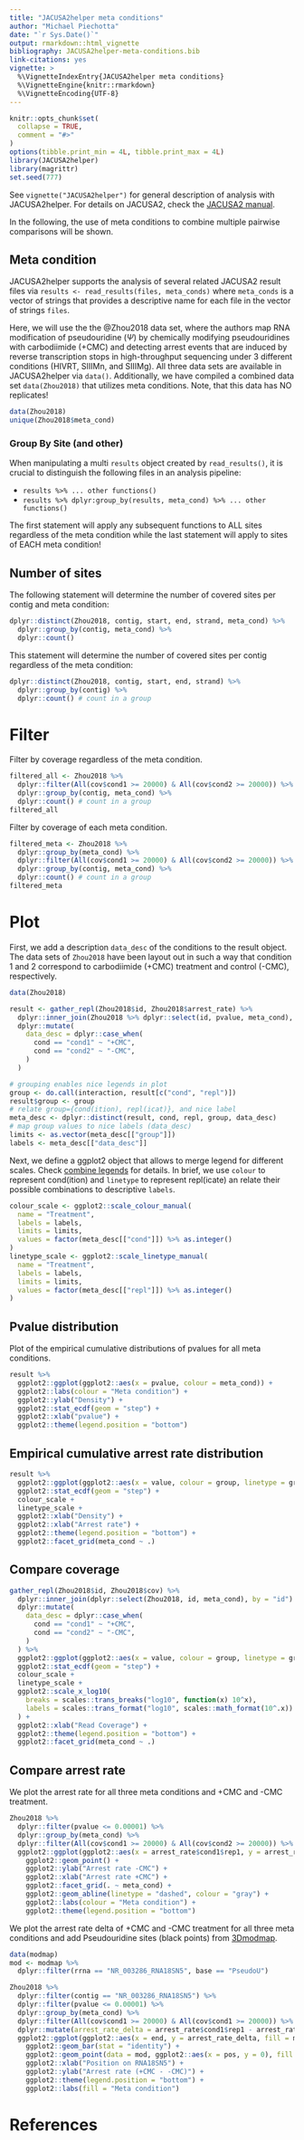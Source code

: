 ```yaml
---
title: "JACUSA2helper meta conditions"
author: "Michael Piechotta"
date: "`r Sys.Date()`"
output: rmarkdown::html_vignette
bibliography: JACUSA2helper-meta-conditions.bib
link-citations: yes
vignette: >
  %\VignetteIndexEntry{JACUSA2helper meta conditions}
  %\VignetteEngine{knitr::rmarkdown}
  %\VignetteEncoding{UTF-8}
---
```


```r
knitr::opts_chunk$set(
  collapse = TRUE,
  comment = "#>"
)
options(tibble.print_min = 4L, tibble.print_max = 4L)
library(JACUSA2helper)
library(magrittr)
set.seed(777)
```

See `vignette("JACUSA2helper")` for general description of analysis with JACUSA2helper.
For details on JACUSA2, check the [JACUSA2 manual](https://github.com/dieterich-lab/JACUSA2/blob/master/manual/manual.pdf).

In the following, the use of meta conditions to combine multiple pairwise comparisons will be shown.

## Meta condition

JACUSA2helper supports the analysis of several related JACUSA2 result files via `results <- read_results(files, meta_conds)` where `meta_conds` is a vector of strings that provides a descriptive name for each file in the vector of strings `files`.

Here, we will use the the @Zhou2018 data set, where the authors map RNA modification of pseudouridine ($\Psi$) by chemically modifying pseudouridines with carbodiimide (+CMC) and detecting arrest events that are induced by reverse
transcription stops in high-throughput sequencing under 3 different conditions (HIVRT, SIIIMn, and
SIIIMg). All three data sets are available in JACUSA2helper via `data()`. Additionally, we have compiled a combined  data set `data(Zhou2018)` that utilizes meta conditions. Note, that this data has NO replicates!

```r
data(Zhou2018)
unique(Zhou2018$meta_cond)
```

### Group By Site (and other)

When manipulating a multi `results` object created by `read_results()`, it is crucial to distinguish the following files in an analysis pipeline:

* `results %>% ... other functions()`
* `results %>% dplyr:group_by(results, meta_cond) %>% ... other functions()`

The first statement will apply any subsequent functions to ALL sites regardless of the meta condition while the
last statement will apply to sites of EACH meta condition!

## Number of sites

The following statement will determine the number of covered sites per contig and meta condition:

```r
dplyr::distinct(Zhou2018, contig, start, end, strand, meta_cond) %>% 
  dplyr::group_by(contig, meta_cond) %>% 
  dplyr::count()
```

This statement will determine the number of covered sites per contig regardless of the meta condition:

```r
dplyr::distinct(Zhou2018, contig, start, end, strand) %>% 
  dplyr::group_by(contig) %>% 
  dplyr::count() # count in a group
```

# Filter

Filter by coverage regardless of the meta condition.

```r
filtered_all <- Zhou2018 %>% 
  dplyr::filter(All(cov$cond1 >= 20000) & All(cov$cond2 >= 20000)) %>% 
  dplyr::group_by(contig, meta_cond) %>% 
  dplyr::count() # count in a group
filtered_all
```

Filter by coverage of each meta condition.

```r
filtered_meta <- Zhou2018 %>% 
  dplyr::group_by(meta_cond) %>%
  dplyr::filter(All(cov$cond1 >= 20000) & All(cov$cond2 >= 20000)) %>% 
  dplyr::group_by(contig, meta_cond) %>% 
  dplyr::count() # count in a group
filtered_meta
```

# Plot
First, we add a description `data_desc` of the conditions to the result object. 
The data sets of `Zhou2018` have been layout out in such a way that condition 1 
and 2 correspond to carbodiimide (+CMC) treatment and control (-CMC), respectively.

```r
data(Zhou2018)

result <- gather_repl(Zhou2018$id, Zhou2018$arrest_rate) %>%
  dplyr::inner_join(Zhou2018 %>% dplyr::select(id, pvalue, meta_cond), by = "id") %>%
  dplyr::mutate(
    data_desc = dplyr::case_when(
      cond == "cond1" ~ "+CMC",
      cond == "cond2" ~ "-CMC",
    )
  )

# grouping enables nice legends in plot
group <- do.call(interaction, result[c("cond", "repl")])
result$group <- group
# relate group={cond(ition), repl(icat)}, and nice label
meta_desc <- dplyr::distinct(result, cond, repl, group, data_desc)
# map group values to nice labels (data_desc)
limits <- as.vector(meta_desc[["group"]])
labels <- meta_desc[["data_desc"]]
```

Next, we define a ggplot2 object that allows to merge legend for different scales. 
Check [combine legends](https://ozh2014.wordpress.com/2017/06/26/combine-related-legends-into-one-in-ggplot2/) for details.
In brief, we use `colour` to represent cond(ition) and `linetype` to represent 
repl(icate) an relate their possible combinations to descriptive `labels`.

```r
colour_scale <- ggplot2::scale_colour_manual(
  name = "Treatment",
  labels = labels,
  limits = limits,
  values = factor(meta_desc[["cond"]]) %>% as.integer()
)
linetype_scale <- ggplot2::scale_linetype_manual(
  name = "Treatment",
  labels = labels,
  limits = limits,
  values = factor(meta_desc[["repl"]]) %>% as.integer()
)
```

## Pvalue distribution 
Plot of the empirical cumulative distributions of pvalues for all meta conditions.

```r
result %>% 
  ggplot2::ggplot(ggplot2::aes(x = pvalue, colour = meta_cond)) +
  ggplot2::labs(colour = "Meta condition") +
  ggplot2::ylab("Density") +
  ggplot2::stat_ecdf(geom = "step") +
  ggplot2::xlab("pvalue") +
  ggplot2::theme(legend.position = "bottom") 
```


## Empirical cumulative arrest rate distribution
```r
result %>% 
  ggplot2::ggplot(ggplot2::aes(x = value, colour = group, linetype = group)) +
  ggplot2::stat_ecdf(geom = "step") +
  colour_scale +
  linetype_scale +
  ggplot2::xlab("Density") +
  ggplot2::xlab("Arrest rate") +
  ggplot2::theme(legend.position = "bottom") + 
  ggplot2::facet_grid(meta_cond ~ .)
```

## Compare coverage
```r
gather_repl(Zhou2018$id, Zhou2018$cov) %>%
  dplyr::inner_join(dplyr::select(Zhou2018, id, meta_cond), by = "id") %>%
  dplyr::mutate(
    data_desc = dplyr::case_when(
      cond == "cond1" ~ "+CMC",
      cond == "cond2" ~ "-CMC",
    )
  ) %>%
  ggplot2::ggplot(ggplot2::aes(x = value, colour = group, linetype = group)) +
  ggplot2::stat_ecdf(geom = "step") +
  colour_scale +
  linetype_scale +
  ggplot2::scale_x_log10(
    breaks = scales::trans_breaks("log10", function(x) 10^x),
    labels = scales::trans_format("log10", scales::math_format(10^.x))
  ) + 
  ggplot2::xlab("Read Coverage") +
  ggplot2::theme(legend.position = "bottom") + 
  ggplot2::facet_grid(meta_cond ~ .)
```


## Compare arrest rate

We plot the arrest rate for all three meta conditions and +CMC and -CMC treatment.

```r
Zhou2018 %>% 
  dplyr::filter(pvalue <= 0.00001) %>%
  dplyr::group_by(meta_cond) %>%
  dplyr::filter(All(cov$cond1 >= 20000) & All(cov$cond2 >= 20000)) %>%
  ggplot2::ggplot(ggplot2::aes(x = arrest_rate$cond1$rep1, y = arrest_rate$cond2$rep1, colour = meta_cond)) +
    ggplot2::geom_point() + 
    ggplot2::ylab("Arrest rate -CMC") + 
    ggplot2::xlab("Arrest rate +CMC") + 
    ggplot2::facet_grid(. ~ meta_cond) +
    ggplot2::geom_abline(linetype = "dashed", colour = "gray") +
    ggplot2::labs(colour = "Meta condition") +
    ggplot2::theme(legend.position = "bottom")
```

We plot the arrest rate delta of +CMC and -CMC treatment for all three meta 
conditions and add  Pseudouridine sites (black points) from 
[3Dmodmap](https://people.biochem.umass.edu/fournierlab/3dmodmap/main.php).

```r
data(modmap)
mod <- modmap %>% 
  dplyr::filter(rrna == "NR_003286_RNA18SN5", base == "PseudoU")

Zhou2018 %>%
  dplyr::filter(contig == "NR_003286_RNA18SN5") %>%
  dplyr::filter(pvalue <= 0.00001) %>%
  dplyr::group_by(meta_cond) %>%
  dplyr::filter(All(cov$cond1 >= 20000) & All(cov$cond1 >= 20000)) %>%
  dplyr::mutate(arrest_rate_delta = arrest_rate$cond1$rep1 - arrest_rate$cond2$rep1) %>%
  ggplot2::ggplot(ggplot2::aes(x = end, y = arrest_rate_delta, fill = meta_cond)) +
    ggplot2::geom_bar(stat = "identity") +
    ggplot2::geom_point(data = mod, ggplot2::aes(x = pos, y = 0), fill = "black") +
    ggplot2::xlab("Position on RNA18SN5") +
    ggplot2::ylab("Arrest rate (+CMC - -CMC)") +
    ggplot2::theme(legend.position = "bottom") +
    ggplot2::labs(fill = "Meta condition")
```

# References

